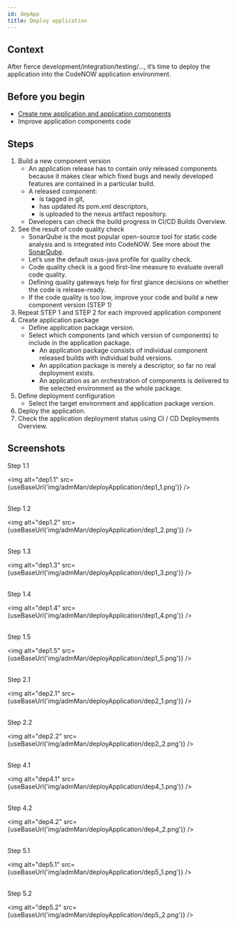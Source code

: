```yaml
---
id: depApp
title: Deploy application
---
```



## Context

After fierce development/integration/testing/…, it’s time to deploy the application into the CodeNOW application environment. 

## Before you begin

- [Create new application and application components](http://codenow.danielsadek.cz/documentation/create-new-application/)
- Improve application components code

## Steps

1. Build a new component version
    - An application release has to contain only released components because it makes clear which fixed bugs and newly developed features are contained in a particular build.
    - A released component:
      - is tagged in git,
      - has updated its pom.xml descriptors,
      - is uploaded to the nexus artifact repository.
    - Developers can check the build progress in CI/CD Builds Overview.
2. See the result of code quality check
    - SonarQube is the most popular open-source tool for static code analysis and is integrated into CodeNOW. See more about the [SonarQube](https://docs.sonarqube.org/latest/). 
    - Let’s use the default oxus-java profile for quality check.
    - Code quality check is a good first-line measure to evaluate overall code quality.
    - Defining quality gateways help for first glance decisions on whether the code is release-ready.
    - If the code quality is too low, improve your code and build a new component version (STEP 1)
3. Repeat STEP 1 and STEP 2 for each improved application component
4. Create application package
    - Define application package version.
    - Select which components (and which version of components) to include in the application package.
      - An application package consists of individual component released builds with individual build versions.
      - An application package is merely a descriptor, so far no real deployment exists.
      - An application as an orchestration of components is delivered to the selected environment as the whole package.
5. Define deployment configuration
    - Select the target environment and application package version. 
6. Deploy the application. 
7. Check the application deployment status using CI / CD Deployments Overview. 

## Screenshots

Step 1.1

<img alt="dep1.1" src={useBaseUrl('img/admMan/deployApplication/dep1_1.png')} />
<br/><br/>

Step 1.2

<img alt="dep1.2" src={useBaseUrl('img/admMan/deployApplication/dep1_2.png')} />
<br/><br/>

Step 1.3

<img alt="dep1.3" src={useBaseUrl('img/admMan/deployApplication/dep1_3.png')} />
<br/><br/>

Step 1.4

<img alt="dep1.4" src={useBaseUrl('img/admMan/deployApplication/dep1_4.png')} />
<br/><br/>

Step 1.5

<img alt="dep1.5" src={useBaseUrl('img/admMan/deployApplication/dep1_5.png')} />
<br/><br/>

Step 2.1

<img alt="dep2.1" src={useBaseUrl('img/admMan/deployApplication/dep2_1.png')} />
<br/><br/>

Step 2.2

<img alt="dep2.2" src={useBaseUrl('img/admMan/deployApplication/dep2_2.png')} />
<br/><br/>

Step 4.1

<img alt="dep4.1" src={useBaseUrl('img/admMan/deployApplication/dep4_1.png')} />
<br/><br/>

Step 4.2

<img alt="dep4.2" src={useBaseUrl('img/admMan/deployApplication/dep4_2.png')} />
<br/><br/>

Step 5.1

<img alt="dep5.1" src={useBaseUrl('img/admMan/deployApplication/dep5_1.png')} />
<br/><br/>

Step 5.2

<img alt="dep5.2" src={useBaseUrl('img/admMan/deployApplication/dep5_2.png')} />
<br/><br/>